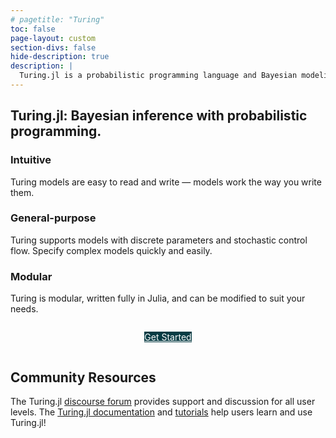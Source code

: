 ---
# pagetitle: "Turing"
toc: false
page-layout: custom
section-divs: false
hide-description: true
description: |
  Turing.jl is a probabilistic programming language and Bayesian modeling framework for the Julia programming language.
---

::: {.hero-banner}
::: {.grid}
::: {.g-col-1}
:::
::: {.g-col-8}

# Turing.jl: Bayesian inference with probabilistic programming. 

### Intuitive
Turing models are easy to read and write — models work the way you write them.

### General-purpose
Turing supports models with discrete parameters and stochastic control flow. Specify complex models quickly and easily.

### Modular
Turing is modular, written fully in Julia, and can be modified to suit your needs.


::: {.hero-buttons style="position: relative; display: flex; justify-content: center;"}
[Get Started](docs/using-turing/getting-started/){.btn-action-primary .btn-action .btn .btn-lg role="button" style="background-color: #073c44; color: white"}
:::

::: {.g-col-3}
:::
:::
:::

:::

::: {style="position: relative; display: flex; justify-content: center;"}
::: {.grid}
::: {.g-col-1}
:::
::: {.g-col-8}
## Community Resources

The Turing.jl [discourse forum](https://discourse.julialang.org/c/domain/probprog) provides support and discussion for all user levels.
The [Turing.jl documentation](docs/using-turing/) and [tutorials](docs/tutorials/) help users learn and use Turing.jl!

:::
::: {.g-col-3}
:::
:::
:::